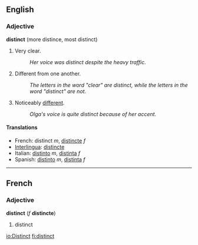 ==English==
===Adjective===
'''distinct''' (more distince, most distinct)

#Very clear.
#:''Her voice was distinct despite the heavy traffic.''
#Different from one another.
#:''The letters in the word "clear" are distinct, while the letters in the word "distinct" are not.''
#Noticeably [[different]].
#:''Olga's voice is quite distinct because of her accent.''

====Translations====
*French: distinct ''m'', [[distincte]] ''f''
*[[Interlingua]]: [[distincte]]
*Italian: [[distinto]] ''m'', [[distinta]] ''f''
*Spanish: [[distinto]] ''m'', [[distinta]] ''f''

----
==French==
===Adjective===
'''distinct''' (''f'' '''distincte''')

#distinct

[[io:Distinct]]
[[fi:distinct]]